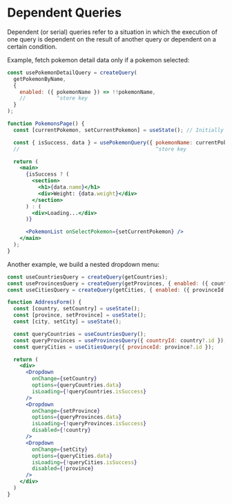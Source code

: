 # Dependent Queries

Dependent (or serial) queries refer to a situation in which the execution of one query
is dependent on the result of another query or dependent on a certain condition.

Example, fetch pokemon detail data only if a pokemon selected:

```jsx {4}
const usePokemonDetailQuery = createQuery(
  getPokemonByName,
  {
    enabled: ({ pokemonName }) => !!pokemonName,
    //          ^store key
  }
);

function PokemonsPage() {
  const [currentPokemon, setCurrentPokemon] = useState(); // Initially no pokemon is selected

  const { isSuccess, data } = usePokemonQuery({ pokemonName: currentPokemon });
  //                                            ^store key

  return (
    <main>
      {isSuccess ? (
        <section>
          <h1>{data.name}</h1>
          <div>Weight: {data.weight}</div>
        </section>
      ) : (
        <div>Loading...</div>
      )}

      <PokemonList onSelectPokemon={setCurrentPokemon} />
    </main>
  );
}
```

Another example, we build a nested dropdown menu:

```jsx
const useCountriesQuery = createQuery(getCountries);
const useProvincesQuery = createQuery(getProvinces, { enabled: ({ countryId }) => !!countryId });
const useCitiesQuery = createQuery(getCities, { enabled: ({ provinceId }) => !!provinceId });

function AddressForm() {
  const [country, setCountry] = useState();
  const [province, setProvince] = useState();
  const [city, setCity] = useState();

  const queryCountries = useCountriesQuery();
  const queryProvinces = useProvincesQuery({ countryId: country?.id });
  const queryCities = useCitiesQuery({ provinceId: province?.id });

  return (
    <div>
      <Dropdown
        onChange={setCountry}
        options={queryCountries.data}
        isLoading={!queryCountries.isSuccess}
      />
      <Dropdown
        onChange={setProvince}
        options={queryProvinces.data}
        isLoading={!queryProvinces.isSuccess}
        disabled={!country}
      />
      <Dropdown
        onChange={setCity}
        options={queryCities.data}
        isLoading={!queryCities.isSuccess}
        disabled={!province}
      />
    </div>
  )
}
```
